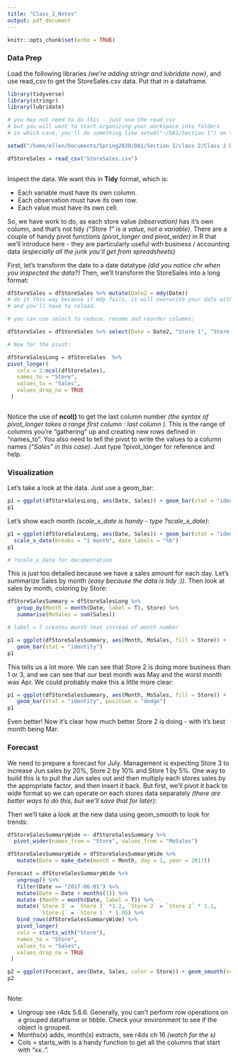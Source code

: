 ```yaml
---
title: "Class_2_Notes"
output: pdf_document
---
```


```r
knitr::opts_chunk$set(echo = TRUE)
```

### Data Prep

Load the following libraries *(we're adding stringr and lubridate now)*, and use read_csv to get the StoreSales.csv data. Put that in a dataframe.

```r

library(tidyverse)
library(stringr)
library(lubridate)

# you may not need to do this - just use the read_csv
# but you will want to start organizing your workspace into folders
# in which case, you'll do something like setwd("~/DA1/Section 1") on the server

setwd("/home/ellen/Documents/Spring2020/DA1/Section I/class 2/Class 2 Data Files/")

dfStoreSales = read_csv("StoreSales.csv")
      
```

Inspect the data. We want this in **Tidy** format, which is:

* Each variable must have its own column.
* Each observation must have its own row.
* Each value must have its own cell.

So, we have work to do, as each store value *(observation)* has it's own column, and that's not tidy *("Store 1" is a value, not a variable)*. There are a couple of handy pivot functions *(pivot_longer and pivot_wider)* in R that we'll introduce here - they are particularly useful with business / accounting data *(especially all the junk you'll get from spreadsheets)* 

First, let's transform the date to a date datatype *(did you notice chr when you inspected the data?)* Then, we'll transform the StoreSales into a long format:

```r

dfStoreSales = dfStoreSales %>% mutate(Date2 = mdy(Date))
# do it this way because if mdy fails, it will overwrite your data with NAs
# and you'll have to reload.

# you can use select to reduce, rename and reorder columns:

dfStoreSales = dfStoreSales %>% select(Date = Date2, "Store 1", "Store 2", "Store 3")

# Now for the pivot:

dfStoreSalesLong = dfStoreSales  %>%
pivot_longer(
   cols = 2:ncol(dfStoreSales),
   names_to = "Store",
   values_to = "Sales",
   values_drop_na = TRUE
 )



```

Notice the use of **ncol()** to get the last column number *(the syntax of pivot_longer takes a range first column : last column )*. This is the range of columns you're "gathering" up and creating new rows defined in "names_to". You also need to tell the pivot to write the values to a column names *("Sales" in this case)*. Just type ?pivot_longer for reference and help. 

### Visualization

Let's take a look at the data. Just use a geom_bar:

```r

p1 = ggplot(dfStoreSalesLong, aes(Date, Sales)) + geom_bar(stat = "identity")
p1

```

Let's show each month *(scale_x_date is handy - type ?scale_x_date)*:

```r

p1 = ggplot(dfStoreSalesLong, aes(Date, Sales)) + geom_bar(stat = "identity") +
  scale_x_date(breaks = "1 month", date_labels = "%b") 
p1

# ?scale_x_date for documentation

```

This is just too detailed because we have a sales amount for each day. Let's summarize Sales by month *(easy because the data is tidy :))*. Then look at sales by month, coloring by Store:

```r

dfStoreSalesSummary = dfStoreSalesLong %>% 
   group_by(Month = month(Date, label = T), Store) %>% 
   summarise(MoSales = sum(Sales))

# label = T creates month text instead of month number

p1 = ggplot(dfStoreSalesSummary, aes(Month, MoSales, fill = Store)) + 
   geom_bar(stat = "identity") 
p1

```
This tells us a lot more. We can see that Store 2 is doing more business than 1 or 3, and we can see that our best month was May and the worst month was Apr. We could probably make this a little more clear:

```r

p1 = ggplot(dfStoreSalesSummary, aes(Month, MoSales, fill = Store)) + 
   geom_bar(stat = "identity", position = "dodge")
p1

```

Even better! Now it's clear how much better Store 2 is doing - with it's best month being Mar.

### Forecast

We need to prepare a forecast for July. Management is expecting Store 3 to increase Jun sales by 20%, Store 2 by 10% and Store 1 by 5%. One way to build this is to pull the Jun sales out and then multiply each stores sales by the appropriate factor, and then insert it back. But first, we'll pivot it back to wide format so we can operate on each stores data separately *(there are better ways to do this, but we'll save that for later)*:

Then we'll take a look at the new data using geom_smooth to look for trends:

```r

dfStoreSalesSummaryWide <- dfStoreSalesSummary %>% 
  pivot_wider(names_from = "Store", values_from = "MoSales") 

dfStoreSalesSummaryWide = dfStoreSalesSummaryWide %>% 
   mutate(Date = make_date(month = Month, day = 1, year = 2017))

Forecast = dfStoreSalesSummaryWide %>% 
   ungroup() %>% 
   filter(Date == "2017-06-01") %>% 
   mutate(Date = Date + months(1)) %>% 
   mutate (Month = month(Date, label = T)) %>% 
   mutate(`Store 3` = `Store 3` *1.2, `Store 2` = `Store 2` * 1.1, 
          `Store 1` = `Store 1` * 1.05) %>%
   bind_rows(dfStoreSalesSummaryWide) %>% 
   pivot_longer(
   cols = starts_with("Store"),
   names_to = "Store",
   values_to = "Sales",
   values_drop_na = TRUE
 )

p2 = ggplot(Forecast, aes(Date, Sales, color = Store)) + geom_smooth(se = F)
p2
   
```


Note:  

* Ungroup see r4ds 5.6.6. Generally, you can't perform row operations on a grouped dataframe or tibble. Check your environment to see if the object is grouped.  
* Months(x) adds, month(x) extracts, see r4ds ch 16 *(watch for the s)*  
* Cols = starts_with is a handy function to get all the columns that start with "xx..". 


